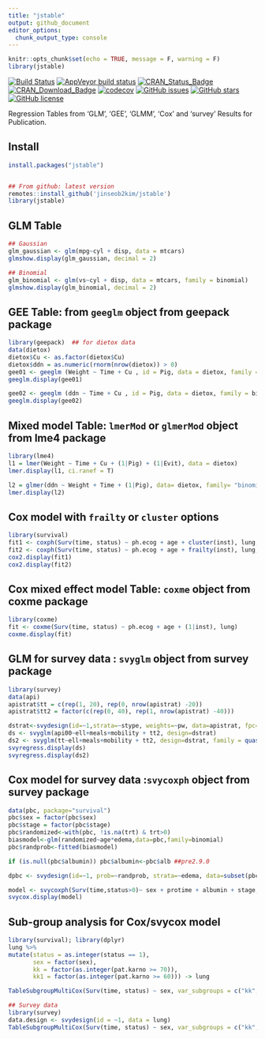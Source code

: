 ```yaml
---
title: "jstable"
output: github_document
editor_options: 
  chunk_output_type: console
---
```


```r
knitr::opts_chunk$set(echo = TRUE, message = F, warning = F)
library(jstable)
```

[![Build Status](https://travis-ci.org/jinseob2kim/jstable.svg?branch=master)](https://travis-ci.org/jinseob2kim/jstable)
[![AppVeyor build status](https://ci.appveyor.com/api/projects/status/github/jinseob2kim/jstable?branch=master&svg=true)](https://ci.appveyor.com/project/jinseob2kim/jstable)
[![CRAN\_Status\_Badge](https://www.r-pkg.org/badges/version/jstable)](https://cran.r-project.org/package=jstable)
[![CRAN\_Download\_Badge](https://cranlogs.r-pkg.org/badges/jstable)](https://CRAN.R-project.org/package=jstable)
[![codecov](https://codecov.io/github/jinseob2kim/jstable/branch/master/graphs/badge.svg)](https://codecov.io/github/jinseob2kim/jstable)
[![GitHub issues](https://img.shields.io/github/issues/jinseob2kim/jstable.svg)](https://github.com/jinseob2kim/jstable/issues)
[![GitHub stars](https://img.shields.io/github/stars/jinseob2kim/jstable.svg)](https://github.com/jinseob2kim/jstable/stargazers)
[![GitHub license](https://img.shields.io/github/license/jinseob2kim/jstable.svg)](https://github.com/jinseob2kim/jstable/blob/master/LICENSE)


Regression Tables from 'GLM', 'GEE', 'GLMM', 'Cox' and 'survey' Results for Publication.

## Install

```r
install.packages("jstable")


## From github: latest version
remotes::install_github('jinseob2kim/jstable')
library(jstable)
```

## GLM Table

```r
## Gaussian
glm_gaussian <- glm(mpg~cyl + disp, data = mtcars)
glmshow.display(glm_gaussian, decimal = 2)

## Binomial
glm_binomial <- glm(vs~cyl + disp, data = mtcars, family = binomial)
glmshow.display(glm_binomial, decimal = 2)
```

## GEE Table: from `geeglm` object from **geepack** package

```r
library(geepack)  ## for dietox data
data(dietox)
dietox$Cu <- as.factor(dietox$Cu)
dietox$ddn = as.numeric(rnorm(nrow(dietox)) > 0)
gee01 <- geeglm (Weight ~ Time + Cu , id = Pig, data = dietox, family = gaussian, corstr = "ex")
geeglm.display(gee01)

gee02 <- geeglm (ddn ~ Time + Cu , id = Pig, data = dietox, family = binomial, corstr = "ex")
geeglm.display(gee02)
```

## Mixed model Table: `lmerMod` or `glmerMod` object from **lme4** package

```r
library(lme4)
l1 = lmer(Weight ~ Time + Cu + (1|Pig) + (1|Evit), data = dietox) 
lmer.display(l1, ci.ranef = T)

l2 = glmer(ddn ~ Weight + Time + (1|Pig), data= dietox, family= "binomial")
lmer.display(l2)
```


## Cox model with `frailty` or `cluster` options

```r
library(survival)
fit1 <- coxph(Surv(time, status) ~ ph.ecog + age + cluster(inst), lung, model = T)  ## model = T: to extract original data
fit2 <- coxph(Surv(time, status) ~ ph.ecog + age + frailty(inst), lung, model = T)
cox2.display(fit1)
cox2.display(fit2)
```

## Cox mixed effect model Table: `coxme`  object from **coxme** package

```r
library(coxme)
fit <- coxme(Surv(time, status) ~ ph.ecog + age + (1|inst), lung)
coxme.display(fit) 
```

## GLM for survey data : `svyglm` object from **survey** package

```r
library(survey)
data(api)
apistrat$tt = c(rep(1, 20), rep(0, nrow(apistrat) -20))
apistrat$tt2 = factor(c(rep(0, 40), rep(1, nrow(apistrat) -40)))

dstrat<-svydesign(id=~1,strata=~stype, weights=~pw, data=apistrat, fpc=~fpc)
ds <- svyglm(api00~ell+meals+mobility + tt2, design=dstrat)
ds2 <- svyglm(tt~ell+meals+mobility + tt2, design=dstrat, family = quasibinomial())
svyregress.display(ds)
svyregress.display(ds2)
```

## Cox model for survey data :`svycoxph` object from **survey** package

```r
data(pbc, package="survival")
pbc$sex = factor(pbc$sex)
pbc$stage = factor(pbc$stage)
pbc$randomized<-with(pbc, !is.na(trt) & trt>0)
biasmodel<-glm(randomized~age*edema,data=pbc,family=binomial)
pbc$randprob<-fitted(biasmodel)

if (is.null(pbc$albumin)) pbc$albumin<-pbc$alb ##pre2.9.0

dpbc <- svydesign(id=~1, prob=~randprob, strata=~edema, data=subset(pbc,randomized))

model <- svycoxph(Surv(time,status>0)~ sex + protime + albumin + stage,design=dpbc)
svycox.display(model)
```

## Sub-group analysis for Cox/svycox model
```r
library(survival); library(dplyr)
lung %>% 
mutate(status = as.integer(status == 1),
       sex = factor(sex),
       kk = factor(as.integer(pat.karno >= 70)),
       kk1 = factor(as.integer(pat.karno >= 60))) -> lung

TableSubgroupMultiCox(Surv(time, status) ~ sex, var_subgroups = c("kk", "kk1"), data=lung)

## Survey data
library(survey)
data.design <- svydesign(id = ~1, data = lung)
TableSubgroupMultiCox(Surv(time, status) ~ sex, var_subgroups = c("kk", "kk1"), data = data.design)
```

